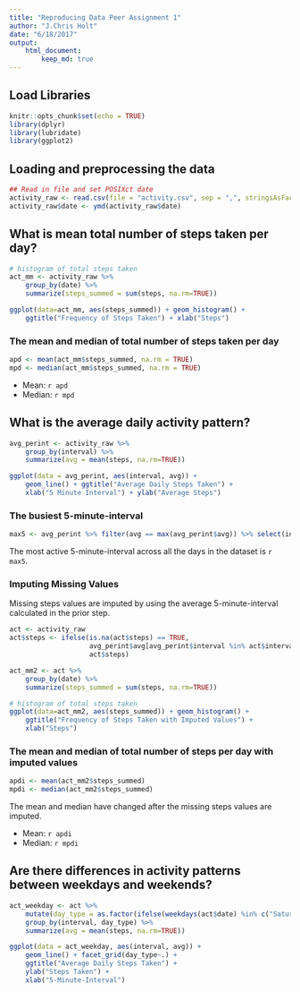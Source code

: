 ```yaml
---
title: "Reproducing Data Peer Assignment 1"
author: "J.Chris Holt"
date: "6/18/2017"
output: 
    html_document: 
        keep_md: true
---
```


## Load Libraries
```r
knitr::opts_chunk$set(echo = TRUE)
library(dplyr)
library(lubridate)
library(ggplot2)
```

## Loading and preprocessing the data
```r
## Read in file and set POSIXct date
activity_raw <- read.csv(file = "activity.csv", sep = ",", stringsAsFactors = FALSE)
activity_raw$date <- ymd(activity_raw$date)
```

## What is mean total number of steps taken per day?
```r
# histogram of total steps taken
act_mm <- activity_raw %>% 
    group_by(date) %>% 
    summarize(steps_summed = sum(steps, na.rm=TRUE))

ggplot(data=act_mm, aes(steps_summed)) + geom_histogram() +
    ggtitle("Frequency of Steps Taken") + xlab("Steps")
```

### The mean and median of total number of steps taken per day
```r
apd <- mean(act_mm$steps_summed, na.rm = TRUE)
mpd <- median(act_mm$steps_summed, na.rm = TRUE)
```
  
* Mean: `r apd`  
* Median: `r mpd`

## What is the average daily activity pattern?

```r
avg_perint <- activity_raw %>%
    group_by(interval) %>%
    summarize(avg = mean(steps, na.rm=TRUE))

ggplot(data = avg_perint, aes(interval, avg)) +
    geom_line() + ggtitle("Average Daily Steps Taken") +
    xlab("5 Minute Interval") + ylab("Average Steps")
```

### The busiest 5-minute-interval
```r
max5 <- avg_perint %>% filter(avg == max(avg_perint$avg)) %>% select(interval)
```
The most active 5-minute-interval across all the days in the dataset is `r max5`.

### Imputing Missing Values
Missing steps values are imputed by using the average 5-minute-interval calculated in the prior step.
```r

act <- activity_raw
act$steps <- ifelse(is.na(act$steps) == TRUE, 
                    avg_perint$avg[avg_perint$interval %in% act$interval], 
                    act$steps)

act_mm2 <- act %>% 
    group_by(date) %>% 
    summarize(steps_summed = sum(steps, na.rm=TRUE))

# histogram of total steps taken
ggplot(data=act_mm2, aes(steps_summed)) + geom_histogram() +
    ggtitle("Frequency of Steps Taken with Imputed Values") +
    xlab("Steps")
```

### The mean and median of total number of steps per day with imputed values
```r
apdi <- mean(act_mm2$steps_summed)
mpdi <- median(act_mm2$steps_summed)
```
The mean and median have changed after the missing steps values are imputed.
  
* Mean: `r apdi`  
* Median: `r mpdi`

## Are there differences in activity patterns between weekdays and weekends?

```r
act_weekday <- act %>%
    mutate(day_type = as.factor(ifelse(weekdays(act$date) %in% c("Saturday","Sunday"), "weekend","weekday"))) %>%
    group_by(interval, day_type) %>%
    summarize(avg = mean(steps, na.rm=TRUE))

ggplot(data = act_weekday, aes(interval, avg)) +
    geom_line() + facet_grid(day_type~.) +
    ggtitle("Average Daily Steps Taken") +
    ylab("Steps Taken") +
    xlab("5-Minute-Interval")
```
